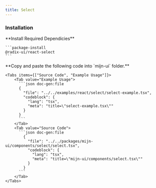 ```yaml
---
title: Select
---
```



<ComponentPreview>
  <SelectExample />
</ComponentPreview>

### Installation

<Steps>
  <Step>
    **Install Required Dependicies**

    ```package-install
    @radix-ui/react-select
    ```

  </Step>

<Step>
    **Copy and paste the following code into  `mijn-ui` folder.**

    <Tabs items={["Source Code", "Example Usage"]}>
        <Tab value="Example Usage">
          ```json doc-gen:file
          {
            "file": "../../examples/react/select/select-example.tsx",
            "codeblock": {
              "lang": "tsx",
              "meta": "title=\"select-example.tsx\""
            }
          }
          ```
        </Tab>
        <Tab value="Source Code">
          ```json doc-gen:file
            {
              "file": "../../packages/mijn-ui/components/select/select.tsx",
              "codeblock": {
                "lang": "tsx",
                "meta": "title=\"mijn-ui/components/select.tsx\""
              }
            }
          ```
        </Tab>
    </Tabs>

  </Step>

</Steps>
